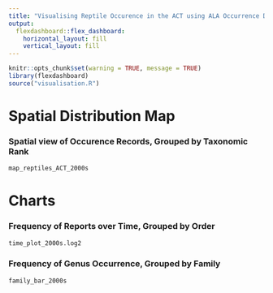```yaml
---
title: "Visualising Reptile Occurence in the ACT using ALA Occurrence Data"
output: 
  flexdashboard::flex_dashboard:
    horizontal_layout: fill
    vertical_layout: fill
---
```


```r
knitr::opts_chunk$set(warning = TRUE, message = TRUE)
library(flexdashboard)
source("visualisation.R")
```

Spatial Distribution Map
=====================================  

### Spatial view of Occurence Records, Grouped by Taxonomic Rank

```r
map_reptiles_ACT_2000s
```

Charts {data-orientation=rows}
=====================================     


### Frequency of Reports over Time, Grouped by Order

```r
time_plot_2000s.log2
```

### Frequency of Genus Occurrence, Grouped by Family

```r
family_bar_2000s
```

